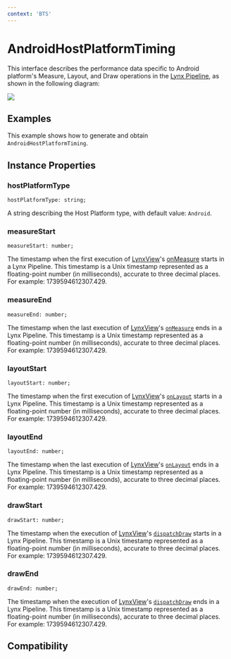 ```yaml
---
context: 'BTS'
---
```



# AndroidHostPlatformTiming

This interface describes the performance data specific to Android platform's Measure, Layout, and Draw operations in the [Lynx Pipeline](/guide/spec#lynx-pipeline), as shown in the following diagram:

<img src="https://lf-lynx.tiktok-cdns.com/obj/lynx-artifacts-oss-sg/plugin/static/host-platform-timing.png" />

## Examples

This example shows how to generate and obtain `AndroidHostPlatformTiming`.


<Go
  example="performance-api"
  defaultFile="src/HostPlatformTiming/index.tsx"
  defaultEntryFile="dist/HostPlatformTiming.lynx.bundle"
  img="https://lf-lynx.tiktok-cdns.com/obj/lynx-artifacts-oss-sg/plugin/static/exmaple-host-platform-timing-new.png"
  entry="src/HostPlatformTiming"
/>

## Instance Properties

### hostPlatformType

```tsx
hostPlatformType: string;
```

A string describing the Host Platform type, with default value: `Android`.

### measureStart

```tsx
measureStart: number;
```

The timestamp when the first execution of [LynxView](/guide/spec.html#lynxview)'s [onMeasure](<https://developer.android.com/reference/android/view/View#onMeasure(int,%20int)>) starts in a Lynx Pipeline. This timestamp is a Unix timestamp represented as a floating-point number (in milliseconds), accurate to three decimal places. For example: 1739594612307.429.

### measureEnd

```tsx
measureEnd: number;
```

The timestamp when the last execution of [LynxView](/guide/spec.html#lynxview)'s [`onMeasure`](<https://developer.android.com/reference/android/view/View#onMeasure(int,%20int)>) ends in a Lynx Pipeline. This timestamp is a Unix timestamp represented as a floating-point number (in milliseconds), accurate to three decimal places. For example: 1739594612307.429.

### layoutStart

```tsx
layoutStart: number;
```

The timestamp when the first execution of [LynxView](/guide/spec.html#lynxview)'s [`onLayout`](<https://developer.android.com/reference/android/view/View#onLayout(boolean,%20int,%20int,%20int,%20int)>) starts in a Lynx Pipeline. This timestamp is a Unix timestamp represented as a floating-point number (in milliseconds), accurate to three decimal places. For example: 1739594612307.429.

### layoutEnd

```tsx
layoutEnd: number;
```

The timestamp when the last execution of [LynxView](/guide/spec.html#lynxview)'s [`onLayout`](<https://developer.android.com/reference/android/view/View#onLayout(boolean,%20int,%20int,%20int,%20int)>) ends in a Lynx Pipeline. This timestamp is a Unix timestamp represented as a floating-point number (in milliseconds), accurate to three decimal places. For example: 1739594612307.429.

### drawStart

```tsx
drawStart: number;
```

The timestamp when the execution of [LynxView](/guide/spec.html#lynxview)'s [`dispatchDraw`](<https://developer.android.com/reference/android/view/View#dispatchDraw(android.graphics.Canvas)>) starts in a Lynx Pipeline. This timestamp is a Unix timestamp represented as a floating-point number (in milliseconds), accurate to three decimal places. For example: 1739594612307.429.

### drawEnd

```tsx
drawEnd: number;
```

The timestamp when the execution of [LynxView](/guide/spec.html#lynxview)'s [`dispatchDraw`](<https://developer.android.com/reference/android/view/View#dispatchDraw(android.graphics.Canvas)>) ends in a Lynx Pipeline. This timestamp is a Unix timestamp represented as a floating-point number (in milliseconds), accurate to three decimal places. For example: 1739594612307.429.

## Compatibility


<LegacyCompatTable metadata="lynx-api/performance-api/host-platform-timing/android-host-platform-timing" />
